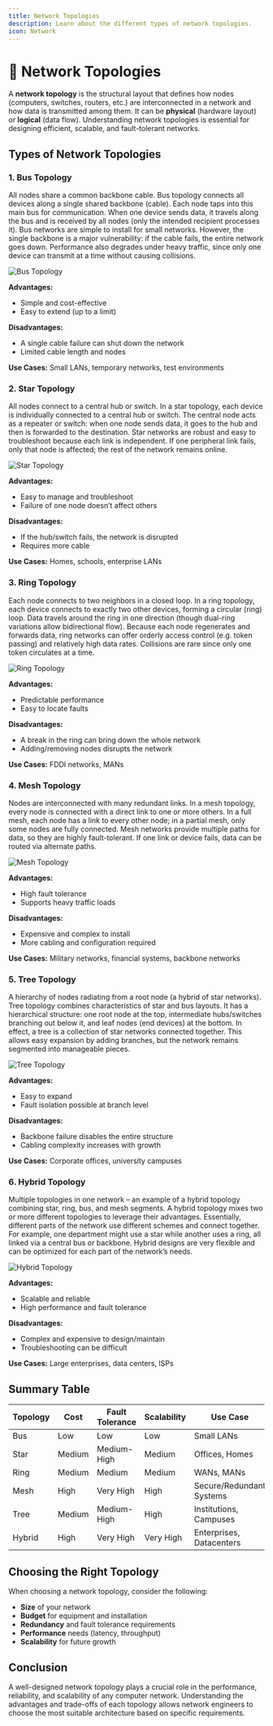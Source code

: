 ```yaml
---
title: Network Topologies
description: Learn about the different types of network topologies.
icon: Network
---
```


# 📡 Network Topologies

A **network topology** is the structural layout that defines how nodes (computers, switches, routers, etc.) are interconnected in a network and how data is transmitted among them. It can be **physical** (hardware layout) or **logical** (data flow). Understanding network topologies is essential for designing efficient, scalable, and fault-tolerant networks.

## Types of Network Topologies

### 1. Bus Topology

All nodes share a common backbone cable. Bus topology connects all devices along a single shared backbone (cable). Each node taps into this main bus for communication. When one device sends data, it travels along the bus and is received by all nodes (only the intended recipient processes it). Bus networks are simple to install for small networks. However, the single backbone is a major vulnerability: if the cable fails, the entire network goes down. Performance also degrades under heavy traffic, since only one device can transmit at a time without causing collisions.

<img className="max-w-xl rounded-xl mx-auto" src="https://online.visual-paradigm.com/repository/images/22a4cea8-bf0f-44bc-b6a8-287908e33174.png" alt="Bus Topology" />

**Advantages:**
- Simple and cost-effective
- Easy to extend (up to a limit)

**Disadvantages:**
- A single cable failure can shut down the network
- Limited cable length and nodes

**Use Cases:** Small LANs, temporary networks, test environments

### 2. Star Topology

All nodes connect to a central hub or switch. In a star topology, each device is individually connected to a central hub or switch. The central node acts as a repeater or switch: when one node sends data, it goes to the hub and then is forwarded to the destination. Star networks are robust and easy to troubleshoot because each link is independent. If one peripheral link fails, only that node is affected; the rest of the network remains online.

<img className="max-w-xl rounded-xl mx-auto" src="https://upload.wikimedia.org/wikipedia/commons/8/84/Star_Topology.png" alt="Star Topology" />

**Advantages:**
- Easy to manage and troubleshoot
- Failure of one node doesn’t affect others

**Disadvantages:**
- If the hub/switch fails, the network is disrupted
- Requires more cable

**Use Cases:** Homes, schools, enterprise LANs

### 3. Ring Topology

Each node connects to two neighbors in a closed loop. In a ring topology, each device connects to exactly two other devices, forming a circular (ring) loop. Data travels around the ring in one direction (though dual-ring variations allow bidirectional flow). Because each node regenerates and forwards data, ring networks can offer orderly access control (e.g. token passing) and relatively high data rates. Collisions are rare since only one token circulates at a time.

<img className="max-w-xl rounded-xl mx-auto" src="https://blogger.googleusercontent.com/img/b/R29vZ2xl/AVvXsEhpVEzGD5PM6qDeIgjAYpobf2hmRPbsdS26eeIngEFEPOAFfOKT-t8oH1Hvg0Xrw0i0PzBce-cbxxVVZF0P6AgmP-TvbqCWU0UL3kxxLjOO2HKom9UOu2XUPtDVKp74HJ9FnIetBgT65BaT/s533/Ring+Topology.png" alt="Ring Topology" />

**Advantages:**
- Predictable performance
- Easy to locate faults

**Disadvantages:**
- A break in the ring can bring down the whole network
- Adding/removing nodes disrupts the network

**Use Cases:** FDDI networks, MANs

### 4. Mesh Topology

Nodes are interconnected with many redundant links. In a mesh topology, every node is connected with a direct link to one or more others. In a full mesh, each node has a link to every other node; in a partial mesh, only some nodes are fully connected. Mesh networks provide multiple paths for data, so they are highly fault-tolerant. If one link or device fails, data can be routed via alternate paths.

<img className="max-w-xl rounded-xl mx-auto" src="https://media.geeksforgeeks.org/wp-content/uploads/20241021160145691259/Mesh-Topology-768.png" alt="Mesh Topology" />

**Advantages:**
- High fault tolerance
- Supports heavy traffic loads

**Disadvantages:**
- Expensive and complex to install
- More cabling and configuration required

**Use Cases:** Military networks, financial systems, backbone networks

### 5. Tree Topology

A hierarchy of nodes radiating from a root node (a hybrid of star networks). Tree topology combines characteristics of star and bus layouts. It has a hierarchical structure: one root node at the top, intermediate hubs/switches branching out below it, and leaf nodes (end devices) at the bottom. In effect, a tree is a collection of star networks connected together. This allows easy expansion by adding branches, but the network remains segmented into manageable pieces.

<img className="max-w-xl rounded-xl mx-auto" src="https://www.pynetlabs.com/wp-content/uploads/2023/12/Bus-Tree-Topology.jpeg" alt="Tree Topology" />

**Advantages:**
- Easy to expand
- Fault isolation possible at branch level

**Disadvantages:**
- Backbone failure disables the entire structure
- Cabling complexity increases with growth

**Use Cases:** Corporate offices, university campuses

### 6. Hybrid Topology

Multiple topologies in one network – an example of a hybrid topology combining star, ring, bus, and mesh segments. A hybrid topology mixes two or more different topologies to leverage their advantages. Essentially, different parts of the network use different schemes and connect together. For example, one department might use a star while another uses a ring, all linked via a central bus or backbone. Hybrid designs are very flexible and can be optimized for each part of the network’s needs.

<img className="max-w-xl rounded-xl mx-auto" src="https://media.geeksforgeeks.org/wp-content/uploads/20230526072928/Hybrid-Topology-1-660.png" alt="Hybrid Topology" />

**Advantages:**
- Scalable and reliable
- High performance and fault tolerance

**Disadvantages:**
- Complex and expensive to design/maintain
- Troubleshooting can be difficult

**Use Cases:** Large enterprises, data centers, ISPs

## Summary Table

| Topology  | Cost     | Fault Tolerance | Scalability | Use Case              |
|-----------|----------|------------------|-------------|------------------------|
| Bus       | Low      | Low              | Low         | Small LANs             |
| Star      | Medium   | Medium-High      | Medium      | Offices, Homes         |
| Ring      | Medium   | Medium           | Medium      | WANs, MANs             |
| Mesh      | High     | Very High        | High        | Secure/Redundant Systems |
| Tree      | Medium   | Medium-High      | High        | Institutions, Campuses |
| Hybrid    | High     | Very High        | Very High   | Enterprises, Datacenters |

## Choosing the Right Topology

When choosing a network topology, consider the following:

- **Size** of your network
- **Budget** for equipment and installation
- **Redundancy** and fault tolerance requirements
- **Performance** needs (latency, throughput)
- **Scalability** for future growth

## Conclusion

A well-designed network topology plays a crucial role in the performance, reliability, and scalability of any computer network. Understanding the advantages and trade-offs of each topology allows network engineers to choose the most suitable architecture based on specific requirements.